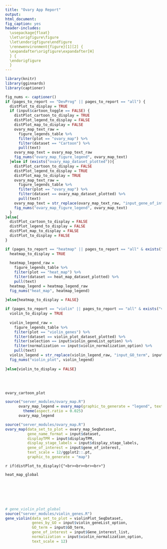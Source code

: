```yaml
---
title: "Ovary App Report"
output:
html_document:
fig_caption: yes
header-includes:
  \usepackage{float}
  \let\origfigure\figure
  \let\endorigfigure\endfigure
  \renewenvironment{figure}[1][2] {
  \expandafter\origfigure\expandafter[H]
  } {
  \endorigfigure
  }
---
```


```r
library(knitr)
library(gginnards)
library(captioner)

fig_nums <- captioner()
if (pages_to_report == "DevProg" || pages_to_report == "all") {
  distPlot_to_display = TRUE
  if (input$cartoon_toggle == FALSE) {
    distPlot_cartoon_to_display = TRUE
    distPlot_legend_to_display = FALSE
    distPlot_map_to_display = FALSE
    ovary_map_text_raw =
      figure_legends_table %>%
      filter(plot == "ovary_map") %>%
      filter(dataset == "Cartoon") %>%
      pull(text)
    ovary_map_text = ovary_map_text_raw
    fig_nums("ovary_map_figure_legend", ovary_map_text)
  }else if (exists("ovary_map_dataset_plotted")){
    distPlot_cartoon_to_display = FALSE
    distPlot_legend_to_display = TRUE
    distPlot_map_to_display = TRUE
    ovary_map_text_raw =
      figure_legends_table %>%
      filter(plot == "ovary_map") %>%
      filter(dataset == ovary_map_dataset_plotted) %>%
      pull(text)
    ovary_map_text = str_replace(ovary_map_text_raw, "input_gene_of_interest", input$gene_of_interest)
    fig_nums("ovary_map_figure_legend", ovary_map_text)
  }
}else{
  distPlot_cartoon_to_display = FALSE
  distPlot_legend_to_display = FALSE
  distPlot_map_to_display = FALSE
  distPlot_to_display = FALSE
}

if (pages_to_report == "heatmap" || pages_to_report == "all" & exists("heat_map_dataset_plotted")) {
  heatmap_to_display = TRUE
  
  heatmap_legend_raw =
    figure_legends_table %>%
    filter(plot == "heat_map") %>%
    filter(dataset == heat_map_dataset_plotted) %>%
    pull(text)
  heatmap_legend = heatmap_legend_raw
  fig_nums("heat_map", heatmap_legend)
  
}else{heatmap_to_display = FALSE}

if (pages_to_report == "violin" || pages_to_report == "all" & exists("violin_plot_dataset_plotted")) {
  violin_to_display = TRUE
  
  violin_legend_raw = 
    figure_legends_table %>% 
    filter(plot == "violin_genes") %>% 
    filter(dataset == violin_plot_dataset_plotted) %>% 
    filter(selection == input$violin_geneList_option) %>% 
    filter(normalization == input$violin_normalization_option) %>% 
    pull(text)
  violin_legend = str_replace(violin_legend_raw, "input_GO_term", input$GO_term)
  fig_nums("violin_plot", violin_legend)
  
}else{violin_to_display = FALSE}

```
<br><br>


```r
ovary_cartoon_plot
```

```r
source("server_modules/ovary_map.R")
      ovary_map_legend = ovary_map(graphic_to_generate = "legend", text_scale = 8)+ 
        theme(aspect.ratio = 0.025)
      ovary_map_legend
```

```r
source("server_modules/ovary_map.R")
ovary_map(data_set_to_plot = ovary_map_SeqDataset,
          gene_name_format = input$dataset, 
          displayTPM = input$displayTPM, 
          display_stage_labels = input$display_stage_labels,
          gene_of_interest = input$gene_of_interest, 
          text_scale = 12/ggplot2::.pt, 
          graphic_to_generate = "map")

```

`r if(distPlot_to_display){"<br><br><br><br>"}`

```r
heat_map_global
```
<br><br><br><br>
```r
# gene_violin_plot_global
source("server_modules/violin_genes.R")
gene_violin(data_set_to_plot = violinPlot_SeqDataset,
            genes_by_GO = input$violin_geneList_option,
            GO_term = input$GO_term,
            gene_of_interest = input$Gene_interest_list,
            normalization = input$violin_normalization_option,
            text_scale = 12)
```

